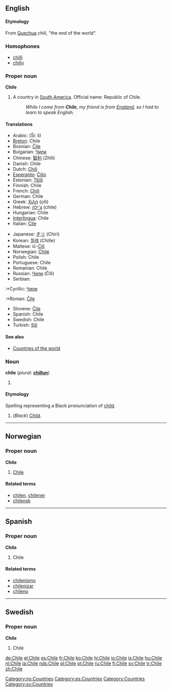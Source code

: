 {{see|chile}}
==English==

====Etymology====
From [[Quechua]] ''chili'', "the end of the world".

===Homophones===
*[[chilli]]
*[[chilly]]

===Proper noun===
'''Chile'''

# A country in [[South America]]. Official name: Republic of Chile.
#: ''While I come from '''Chile''', my friend is from [[England]], so I had to learn to speak English.''

====Translations====
{{top}}
*Arabic: {{ARchar|[[شيلي]]}} (Ší: li)
*[[Breton]]: Chile
*Bosnian: [[Čile]] {{m}}
*Bulgariаn: [[Чили]]
*Chinese: [[智利]] (Zhìlì)
*Danish: Chile
*Dutch: [[Chili]]
*[[Esperanto]]: [[Ĉilio]]
*Estonian: [[Tšiili]]
*Finnish: Chile
*French: [[Chili]]
*German: Chile
*Greek: [[Χιλή]] (çilí) {{f}}
*Hebrew: [[צ'ילה]] (chile)
*Hungarian: Chile
*[[Interlingua]]: Chile
*Italian: [[Cile]]
{{mid}}
*Japanese: [[チリ]] (Chiri)
*Korean: [[칠레]] (Chille)
*Maltese: iċ-[[Ċilì]]
*Norwegian: [[#Norwegian|Chile]]
*Polish: Chile
*Portuguese: Chile
*Romanian: Chile
*Russian: [[Чили]] (Číli)
*Serbian: 
:*Cyrillic: [[Чиле]] {{m}}
:*Roman: [[Čile]] {{m}}
*Slovene: [[Čile]] {{m}}
*Spanish: Chile
*Swedish: Chile
*Turkish: [[Şili]]
{{bottom}}

====See also====
*[[Countries of the world]]

===Noun===
'''chile''' (''plural:'' '''[[chillun]]''')

# {{defn|English}}

====Etymology====
Spelling representing a Black pronunciation of [[child]].

# (''Black'') [[Child]].

----
==Norwegian==

===Proper noun===
'''Chile'''

# [[#English|Chile]]

====Related terms====
*[[chilen]], [[chilener]]
*[[chilensk]]

[[Category:no:Countries]]

----
==Spanish==

===Proper noun===
'''Chile'''

# Chile

====Related terms====
*[[chilenismo]]
*[[chilenizar]]
*[[chileno]]

[[Category:es:Countries]]

----
==Swedish==

===Proper noun===
'''Chile'''

# Chile

[[Category:Countries]]
[[Category:sv:Countries]]

[[de:Chile]]
[[el:Chile]]
[[es:Chile]]
[[fr:Chile]]
[[ko:Chile]]
[[hi:Chile]]
[[io:Chile]]
[[is:Chile]]
[[hu:Chile]]
[[nl:Chile]]
[[ja:Chile]]
[[nds:Chile]]
[[pl:Chile]]
[[pt:Chile]]
[[ru:Chile]]
[[fi:Chile]]
[[sv:Chile]]
[[tr:Chile]]
[[zh:Chile]]